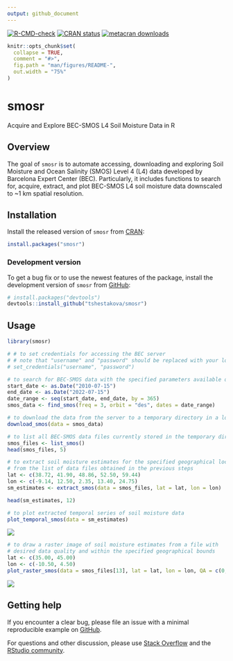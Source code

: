 ```yaml
---
output: github_document
---
```


<!-- README.md is generated from README.Rmd. Please edit that file -->

<!-- badges: start -->
[![R-CMD-check](https://github.com/tshestakova/smosr/actions/workflows/R-CMD-check.yaml/badge.svg)](https://github.com/tshestakova/smosr/actions/workflows/R-CMD-check.yaml)
[![CRAN status](https://www.r-pkg.org/badges/version/smosr)](https://CRAN.R-project.org/package=smosr)
[![metacran downloads](https://cranlogs.r-pkg.org/badges/grand-total/smosr)](https://cran.r-project.org/package=smosr)
<!-- badges: end -->
  
```r
knitr::opts_chunk$set(
  collapse = TRUE,
  comment = "#>",
  fig.path = "man/figures/README-",
  out.width = "75%"
)
```

# smosr

Acquire and Explore BEC-SMOS L4 Soil Moisture Data in R

## Overview

The goal of `smosr` is to automate accessing, downloading and exploring Soil 
Moisture and Ocean Salinity (SMOS) Level 4 (L4) data developed by Barcelona 
Expert Center (BEC). Particularly, it includes functions to search for, acquire, 
extract, and plot BEC-SMOS L4 soil moisture data downscaled to ~1 km spatial 
resolution. 

## Installation

Install the released version of `smosr` from [CRAN](https://cran.r-project.org/):

```r
install.packages("smosr")
```

### Development version

To get a bug fix or to use the newest features of the package, install the
development version of `smosr` from [GitHub](https://github.com/):

``` r
# install.packages("devtools")
devtools::install_github("tshestakova/smosr")
```

## Usage

```r
library(smosr)

# # to set credentials for accessing the BEC server
# # note that "username" and "password" should be replaced with your login details 
# set_credentials("username", "password")

# to search for BEC-SMOS data with the specified parameters available on the server
start_date <- as.Date("2010-07-15")
end_date <- as.Date("2022-07-15")
date_range <- seq(start_date, end_date, by = 365)
smos_data <- find_smos(freq = 3, orbit = "des", dates = date_range)

# to download the data from the server to a temporary directory in a local computer
download_smos(data = smos_data)

# to list all BEC-SMOS data files currently stored in the temporary directory
smos_files <- list_smos()
head(smos_files, 5)

# to extract soil moisture estimates for the specified geographical locations
# from the list of data files obtained in the previous steps
lat <- c(38.72, 41.90, 48.86, 52.50, 59.44)
lon <- c(-9.14, 12.50, 2.35, 13.40, 24.75)
sm_estimates <- extract_smos(data = smos_files, lat = lat, lon = lon)

head(sm_estimates, 12)

# to plot extracted temporal series of soil moisture data
plot_temporal_smos(data = sm_estimates)
```

<img src="man/figures/README-example-temp.png"/>

```r
# to draw a raster image of soil moisture estimates from a file with
# desired data quality and within the specified geographical bounds
lat <- c(35.00, 45.00)
lon <- c(-10.50, 4.50)
plot_raster_smos(data = smos_files[13], lat = lat, lon = lon, QA = c(0,1,2,3))
```

<img src="man/figures/README-example-sp.png"/>

## Getting help

If you encounter a clear bug, please file an issue with a minimal reproducible 
example on [GitHub](https://github.com/tshestakova/smosr/issues).

For questions and other discussion, please use 
[Stack Overflow](https://stackoverflow.com/questions/) and the [RStudio community](https://community.rstudio.com/).
